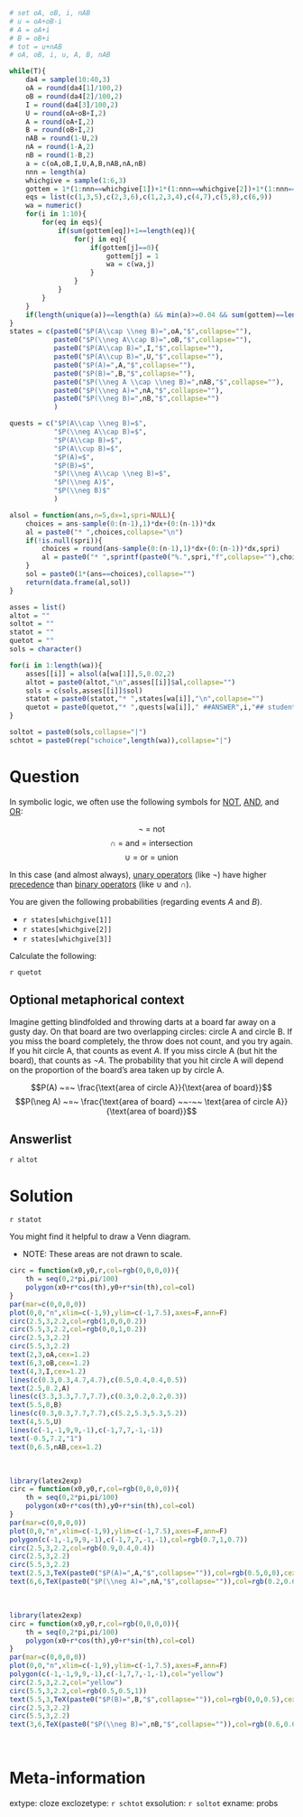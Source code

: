 ```r

# set oA, oB, i, nAB
# u = oA+oB-i
# A = oA+i
# B = oB+i
# tot = u+nAB
# oA, oB, i, u, A, B, nAB   

while(T){
    da4 = sample(10:40,3)
    oA = round(da4[1]/100,2)
    oB = round(da4[2]/100,2)
    I = round(da4[3]/100,2)
    U = round(oA+oB+I,2)
    A = round(oA+I,2)
    B = round(oB+I,2)
    nAB = round(1-U,2)
    nA = round(1-A,2)
    nB = round(1-B,2)
    a = c(oA,oB,I,U,A,B,nAB,nA,nB)
    nnn = length(a)
    whichgive = sample(1:6,3)
    gottem = 1*(1:nnn==whichgive[1])+1*(1:nnn==whichgive[2])+1*(1:nnn==whichgive[3])
    eqs = list(c(1,3,5),c(2,3,6),c(1,2,3,4),c(4,7),c(5,8),c(6,9))
    wa = numeric()
    for(i in 1:10){
        for(eq in eqs){
            if(sum(gottem[eq])+1==length(eq)){
                for(j in eq){
                    if(gottem[j]==0){
                        gottem[j] = 1
                        wa = c(wa,j)
                    }
                }
            }
        }
    }
    if(length(unique(a))==length(a) && min(a)>=0.04 && sum(gottem)==length(a)){break}
}
states = c(paste0("$P(A\\cap \\neg B)=",oA,"$",collapse=""),
           paste0("$P(\\neg A\\cap B)=",oB,"$",collapse=""),
           paste0("$P(A\\cap B)=",I,"$",collapse=""),
           paste0("$P(A\\cup B)=",U,"$",collapse=""),
           paste0("$P(A)=",A,"$",collapse=""),
           paste0("$P(B)=",B,"$",collapse=""),
           paste0("$P(\\neg A \\cap \\neg B)=",nAB,"$",collapse=""),
           paste0("$P(\\neg A)=",nA,"$",collapse=""),
           paste0("$P(\\neg B)=",nB,"$",collapse="")
           )

quests = c("$P(A\\cap \\neg B)=$",
           "$P(\\neg A\\cap B)=$",
           "$P(A\\cap B)=$",
           "$P(A\\cup B)=$",
           "$P(A)=$",
           "$P(B)=$",
           "$P(\\neg A\\cap \\neg B)=$",
           "$P(\\neg A)$",
           "$P(\\neg B)$"
           )

alsol = function(ans,n=5,dx=1,spri=NULL){
    choices = ans-sample(0:(n-1),1)*dx+(0:(n-1))*dx
    al = paste0("* ",choices,collapse="\n")
    if(!is.null(spri)){
        choices = round(ans-sample(0:(n-1),1)*dx+(0:(n-1))*dx,spri)
        al = paste0("* ",sprintf(paste0("%.",spri,"f",collapse=""),choices),collapse="\n")
    }
    sol = paste0(1*(ans==choices),collapse="")
    return(data.frame(al,sol))
}

asses = list()
altot = ""
soltot = ""
statot = ""
quetot = ""
sols = character()

for(i in 1:length(wa)){
    asses[[i]] = alsol(a[wa[1]],5,0.02,2)
    altot = paste0(altot,"\n",asses[[i]]$al,collapse="")
    sols = c(sols,asses[[i]]$sol)
    statot = paste0(statot,"* ",states[wa[i]],"\n",collapse="")
    quetot = paste0(quetot,"* ",quests[wa[i]]," ##ANSWER",i,"## students\n",collapse="")
}

soltot = paste0(sols,collapse="|")
schtot = paste0(rep("schoice",length(wa)),collapse="|")


```


Question
========

In symbolic logic, we often use the following symbols for [NOT](https://en.wikipedia.org/wiki/Negation), [AND](https://en.wikipedia.org/wiki/Logical_conjunction), and [OR](https://en.wikipedia.org/wiki/Logical_disjunction):

$$\neg ~=~ \text{not}$$
$$\cap ~=~ \text{and} ~=~ \text{intersection}$$
$$\cup ~=~ \text{or} ~=~ \text{union}$$

In this case (and almost always), [unary operators](https://en.wikipedia.org/wiki/Unary_operation) (like $\neg$) have higher [precedence](https://en.wikipedia.org/wiki/Order_of_operations) than [binary operators](https://en.wikipedia.org/wiki/Arity) (like $\cup$ and $\cap$). 


You are given the following probabilities (regarding events $A$ and $B$).

* `r states[whichgive[1]]`
* `r states[whichgive[2]]`
* `r states[whichgive[3]]`

Calculate the following:

`r quetot`

## Optional metaphorical context

Imagine getting blindfolded and throwing darts at a board far away on a gusty day. On that board are two overlapping circles: circle A and circle B. If you miss the board completely, the throw does not count, and you try again. If you hit circle A, that counts as event $A$. If you miss circle A (but hit the board), that counts as $\neg A$. The probability that you hit circle A will depend on the proportion of the board's area taken up by circle A.

$$P(A) ~=~ \frac{\text{area of circle A}}{\text{area of board}}$$
$$P(\neg A) ~=~ \frac{\text{area of board} ~~-~~ \text{area of circle A}}{\text{area of board}}$$


Answerlist
--------

`r altot`

Solution
========

`r statot`


You might find it helpful to draw a Venn diagram.

* NOTE: These areas are not drawn to scale.

```r
circ = function(x0,y0,r,col=rgb(0,0,0,0)){
    th = seq(0,2*pi,pi/100)
    polygon(x0+r*cos(th),y0+r*sin(th),col=col)
}
par(mar=c(0,0,0,0))
plot(0,0,"n",xlim=c(-1,9),ylim=c(-1,7.5),axes=F,ann=F)
circ(2.5,3,2.2,col=rgb(1,0,0,0.2))
circ(5.5,3,2.2,col=rgb(0,0,1,0.2))
circ(2.5,3,2.2)
circ(5.5,3,2.2)
text(2,3,oA,cex=1.2)
text(6,3,oB,cex=1.2)
text(4,3,I,cex=1.2)
lines(c(0.3,0.3,4.7,4.7),c(0.5,0.4,0.4,0.5))
text(2.5,0.2,A)
lines(c(3.3,3.3,7.7,7.7),c(0.3,0.2,0.2,0.3))
text(5.5,0,B)
lines(c(0.3,0.3,7.7,7.7),c(5.2,5.3,5.3,5.2))
text(4,5.5,U)
lines(c(-1,-1,9,9,-1),c(-1,7,7,-1,-1))
text(-0.5,7.2,"1")
text(0,6.5,nAB,cex=1.2)
```
\


```r
library(latex2exp)
circ = function(x0,y0,r,col=rgb(0,0,0,0)){
    th = seq(0,2*pi,pi/100)
    polygon(x0+r*cos(th),y0+r*sin(th),col=col)
}
par(mar=c(0,0,0,0))
plot(0,0,"n",xlim=c(-1,9),ylim=c(-1,7.5),axes=F,ann=F)
polygon(c(-1,-1,9,9,-1),c(-1,7,7,-1,-1),col=rgb(0.7,1,0.7))
circ(2.5,3,2.2,col=rgb(0.9,0.4,0.4))
circ(2.5,3,2.2)
circ(5.5,3,2.2)
text(2.5,3,TeX(paste0("$P(A)=",A,"$",collapse="")),col=rgb(0.5,0,0),cex=1.1)
text(6,6,TeX(paste0("$P(\\neg A)=",nA,"$",collapse="")),col=rgb(0.2,0.6,0.2),cex=1.5)
```
\

```r
library(latex2exp)
circ = function(x0,y0,r,col=rgb(0,0,0,0)){
    th = seq(0,2*pi,pi/100)
    polygon(x0+r*cos(th),y0+r*sin(th),col=col)
}
par(mar=c(0,0,0,0))
plot(0,0,"n",xlim=c(-1,9),ylim=c(-1,7.5),axes=F,ann=F)
polygon(c(-1,-1,9,9,-1),c(-1,7,7,-1,-1),col="yellow")
circ(2.5,3,2.2,col="yellow")
circ(5.5,3,2.2,col=rgb(0.5,0.5,1))
text(5.5,3,TeX(paste0("$P(B)=",B,"$",collapse="")),col=rgb(0,0,0.5),cex=1.1)
circ(2.5,3,2.2)
circ(5.5,3,2.2)
text(3,6,TeX(paste0("$P(\\neg B)=",nB,"$",collapse="")),col=rgb(0.6,0.6,0.3),cex=1.5)
```
\





Meta-information
============
extype: cloze
exclozetype: `r schtot`
exsolution: `r soltot`
exname: probs
